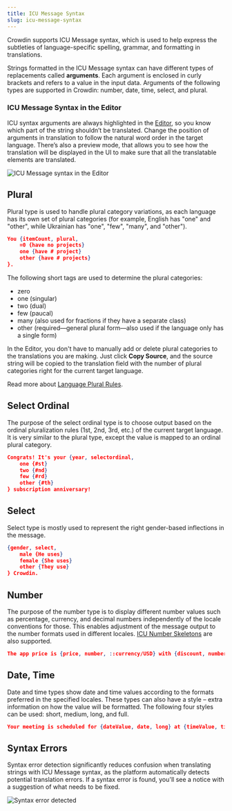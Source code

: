 ```yaml
---
title: ICU Message Syntax
slug: icu-message-syntax
---
```



Crowdin supports ICU Message syntax, which is used to help express the subtleties of language-specific spelling, grammar, and formatting in translations.

Strings formatted in the ICU Message syntax can have different types of replacements called **arguments**.
Each argument is enclosed in curly brackets and refers to a value in the input data.
Arguments of the following types are supported in Crowdin: number, date, time, select, and plural.

### ICU Message Syntax in the Editor

ICU syntax arguments are always highlighted in the [Editor](/online-editor/), so you know which part of the string shouldn’t be translated.
Change the position of arguments in translation to follow the natural word order in the target language.
There’s also a preview mode, that allows you to see how the translation will be displayed in the UI to make sure that all the translatable elements are translated.

<Image src={icuEditor} alt="ICU Message syntax in the Editor" />

<LinkCard
  title="The Ultimate Guide to ICU Message Format"
  description="This article will cover the ICU i18n and ICU message format basics, and how Crowdin handles it."
  href="https://crowdin.com/blog/2022/04/13/icu-guide"
  target="_blank"
/>

## Plural

Plural type is used to handle plural category variations, as each language has its own set of plural categories (for example, English has  "one" and "other", while Ukrainian has  "one", "few", "many", and "other").

```json
You {itemCount, plural,
    =0 {have no projects}
    one {have # project}
    other {have # projects}
}.
```

The following short tags are used to determine the plural categories:

- zero
- one (singular)
- two (dual)
- few (paucal)
- many (also used for fractions if they have a separate class)
- other (required—general plural form—also used if the language only has a single form)

In the Editor, you don't have to manually add or delete plural categories to the translations you are making.
Just click **Copy Source**, and the source string will be copied to the translation field with the number of plural categories right for the current target language.

Read more about <a href="https://www.unicode.org/cldr/charts/latest/supplemental/language_plural_rules.html" target="_blank">Language Plural Rules</a>.

## Select Ordinal

The purpose of the select ordinal type is to choose output based on the ordinal pluralization rules (1st, 2nd, 3rd, etc.) of the current target language. It is very similar to the plural type, except the value is mapped to an ordinal plural category.

```json
Congrats! It's your {year, selectordinal,
    one {#st}
    two {#nd}
    few {#rd}
    other {#th}
} subscription anniversary!
```

## Select

Select type is mostly used to represent the right gender-based inflections in the message.

```json
{gender, select,
    male {He uses}
    female {She uses}
    other {They use}
} Crowdin.
```

## Number

The purpose of the number type is to display different number values such as percentage,
currency, and decimal numbers independently of the locale conventions for those.
This enables adjustment of the message output to the number formats used in different locales. [ICU Number Skeletons](https://unicode-org.github.io/icu/userguide/format_parse/numbers/skeletons.html) are also supported.

```json
The app price is {price, number, ::currency/USD} with {discount, number, percent} discount.
```

## Date, Time

Date and time types show date and time values according to the formats preferred in the specified locales.
These types can also have a style &ndash; extra information on how the value will be formatted.
The following four styles can be used: short, medium, long, and full.

```json
Your meeting is scheduled for {dateValue, date, long} at {timeValue, time, short} AM.
```

## Syntax Errors

Syntax error detection significantly reduces confusion when translating strings with ICU Message syntax,
as the platform automatically detects potential translation errors.
If a syntax error is found, you'll see a notice with a suggestion of what needs to be fixed.

<Image src={icuSyntaxError} alt="Syntax error detected" />
